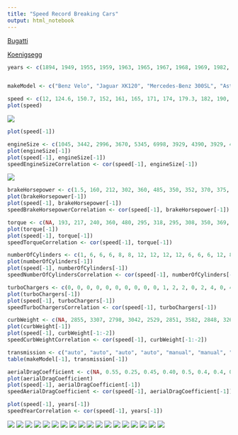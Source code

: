 ---
title: "Speed Record Breaking Cars"
output: html_notebook
---
<a href="https://www.youtube.com/watch?v=PkkV1vLHUvQ">Bugatti<br></a>

<a href="https://youtu.be/R1g07RpTPFE?t=106">Koenigsegg</a>

```{r, message=FALSE}
years <- c(1894, 1949, 1955, 1959, 1963, 1965, 1967, 1968, 1969, 1982, 1983, 1986, 1987, 1993, 2004, 2005, 2007, 2010, 2017)


makeModel <- c("Benz Velo", "Jaguar XK120", "Mercedes-Benz 300SL", "Aston Martin DB4 GT", "Iso Grifo GL 365", "AC Cobra Mk III 427", "Lamborghini Miura P400", "Ferrari 365 GTB/4 Daytona", "Lamborghini Miura P400S", "Lamborghini Countach LP500 S", "Ruf BTR", "Porsche 959", "Ruf CTR", "McLaren F1", "Koenigsegg CCR", "Bugatti Veyron EB 16.4", "SSC Ultimate Aero TT", "Bugatti Veyron 16.4 Super Sport", "Koenigsegg Agera RS")

```

```{r}
speed <- c(12, 124.6, 150.7, 152, 161, 165, 171, 174, 179.3, 182, 190, 198, 213, 221, 241.009, 253.81, 256.18, 258, 277.87)
plot(speed)
```
<img src="images/01benzVelo.png"></img>
```{r}
plot(speed[-1])
```

```{r}
engineSize <- c(1045, 3442, 2996, 3670, 5345, 6998, 3929, 4390, 3929, 4754, 3367, 2849, 3367, 6064, 4700, 7993, 6345, 7993, 5000)
plot(engineSize[-1])
plot(speed[-1], engineSize[-1])
speedEngineSizeCorrelation <- cor(speed[-1], engineSize[-1])

```


<img src="images/torqueHorsepower.jpg"></img>

```{r}
brakeHorsepower <- c(1.5, 160, 212, 302, 360, 485, 350, 352, 370, 375, 369, 444, 463, 618, 806, 987, 1183, 1183, 1341)
plot(brakeHorsepower[-1])
plot(speed[-1], brakeHorsepower[-1])
speedBrakeHorsepowerCorrelation <- cor(speed[-1], brakeHorsepower[-1])
```

```{r}
torque <- c(NA, 193, 217, 240, 360, 480, 295, 318, 295, 308, 350, 369, 408, 479, 679, 922, 634, 1106, 944)
plot(torque[-1])
plot(speed[-1], torque[-1])
speedTorqueCorrelation <- cor(speed[-1], torque[-1])
```

```{r}
numberOfCylinders <- c(1, 6, 6, 6, 8, 8, 12, 12, 12, 12, 6, 6, 6, 12, 8, 16, 8, 16, 8)
plot(numberOfCylinders[-1])
plot(speed[-1], numberOfCylinders[-1])
speedNumberOfCylindersCorrelation <- cor(speed[-1], numberOfCylinders[-1])
```



```{r}
turboChargers <- c(0, 0, 0, 0, 0, 0, 0, 0, 0, 0, 1, 2, 2, 0, 2, 4, 0, 4, 2)
plot(turboChargers[-1])
plot(speed[-1], turboChargers[-1])
speedTurboChargersCorrelation <- cor(speed[-1], turboChargers[-1])
```

```{r}
curbWeight <- c(NA, 2855, 3307, 2798, 3042, 2529, 2851, 3582, 2848, 3263, 3285, 2990, 3505, 2535, 2509, 2601, 4052, 2800, 4387, 3075)
plot(curbWeight[-1])
plot(speed[-1], curbWeight[-1:-2])
speedCurbWeightCorrelation <- cor(speed[-1], curbWeight[-1:-2])
```

```{r}
transmission <- c("auto", "auto", "auto", "auto", "manual", "manual", "manual", "manual", "manual", "manual", "manual", "manual", "manual", "manual", "manual", "dct", "auto", "dct", "dct")
table(makeModel[-1], transmission[-1])
```

```{r}
aerialDragCoefficient <- c(NA, 0.55, 0.25, 0.45, 0.40, 0.5, 0.4, 0.4, 0.4, 0.42, 0.4, 0.31, 0.4, 0.32, 0.297, 0.26, 0.357, 0.26, 0.33)
plot(aerialDragCoefficient)
plot(speed[-1], aerialDragCoefficient[-1])
speedAerialDragCoefficient <- cor(speed[-1], aerialDragCoefficient[-1])
```


```{r}
plot(speed[-1], years[-1])
speedYearCorrelation <- cor(speed[-1], years[-1])
```




<img src="images/02jagXK120.png"></img>
<img src="images/03mercedesBenz300SL.png"></img>
<img src="images/04astonMartinDB4GT.png"></img>
<img src="images/05isoGrifoGL365.png"></img>
<img src="images/06ACShelbyCobra427MKIII.png"></img>
<img src="images/07lamborghiniMiuraP400.png"></img>
<img src="images/08ferrari365GTB4Daytona.png"></img>
<img src="images/09lamborghiniMiuraP400S.png"></img>
<img src="images/10lamborghiniCountachLP500S.png"></img>
<img src="images/11porsche930RUFBTR.png"></img>
<img src="images/12porsche959.png"></img>
<img src="images/13porscheRUFCTR.png"></img>
<img src="images/14mcLarenF1.png"></img>
<img src="images/15koenigseggCCR.png"></img>
<img src="images/16bugattiVeyronEB16.4.png"></img>
<img src="images/17SSCUltimateAeroTT.png"></img>
<img src="images/18bugattiVeyronEB16.4SuperSport.png"></img>
<img src="images/19koenigseggAgeraRS.png"></img>


